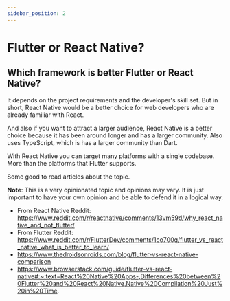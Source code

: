 ```yaml
---
sidebar_position: 2
---
```


# Flutter or React Native?

## Which framework is better Flutter or React Native?

It depends on the project requirements and the developer's skill set. But in short, React Native would be a better choice for web developers who are already familiar with React.

And also if you want to attract a larger audience, React Native is a better choice because it has been around longer and has a larger community. Also uses TypeScript, which is has a larger community than Dart.

With React Native you can target many platforms with a single codebase. More than the platforms that Flutter supports.

Some good to read articles about the topic.

**Note**: This is a very opinionated topic and opinions may vary.
It is just important to have your own opinion and be able to defend it in a logical way.

- From React Native Reddit: https://www.reddit.com/r/reactnative/comments/13vm59d/why_react_native_and_not_flutter/
- From Flutter Reddit: https://www.reddit.com/r/FlutterDev/comments/1co700q/flutter_vs_react_native_what_is_better_to_learn/
- https://www.thedroidsonroids.com/blog/flutter-vs-react-native-comparison
- https://www.browserstack.com/guide/flutter-vs-react-native#:~:text=React%20Native%20Apps-,Differences%20between%20Flutter%20and%20React%20Native,Native%20Compilation%20Just%20in%20Time.